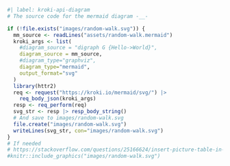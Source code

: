 
```r
#| label: kroki-api-diagram
# The source code for the mermaid diagram -__-

if (!file.exists("images/random-walk.svg")) {
  mm_source <- readLines("assets/random-walk.mermaid")
  kroki_args <- list(
    #diagram_source = "digraph G {Hello->World}",
    diagram_source = mm_source,
    #diagram_type="graphviz",
    diagram_type="mermaid",
    output_format="svg"
  )
  library(httr2)
  req <- request("https://kroki.io/mermaid/svg/") |>
    req_body_json(kroki_args)
  resp <- req_perform(req)
  svg_str <- resp |> resp_body_string()
  # And save to images/random-walk.svg
  file.create("images/random-walk.svg")
  writeLines(svg_str, con="images/random-walk.svg")
}
# If needed
# https://stackoverflow.com/questions/25166624/insert-picture-table-in-r-markdown/49856416#49856416
#knitr::include_graphics("images/random-walk.svg")
```